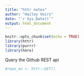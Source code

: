 ```yaml
---
title: "httr notes"
author: "Hailey Veirs"
date: "`r Sys.Date()`"
output: html_document
---
```


```r
knitr::opts_chunk$set(echo = TRUE)
library(httr)
library(purrr)
library(here)
```

Query the Github REST api

```r
#repo_ex <- httr::GET()
```



